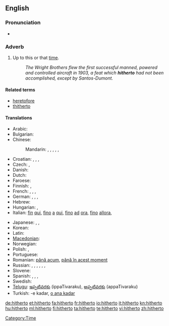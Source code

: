 ==English==

===Pronunciation===
* {{audio|en-us-hitherto.ogg|Audio (US)}}

===Adverb===
{{en-adv|-}}

# {{formal|or|legal}} Up to this or that [[time]]. <!--(used frequently in [[legal]] papers).-->
#: ''The Wright Brothers flew the first successful manned, powered and controlled aircraft in 1903, a feat which '''hitherto''' had not been accomplished, except by Santos-Dumont.''

====Related terms====
* [[heretofore]]
* [[thitherto]]

====Translations====
{{trans-top|up to this time}}
* Arabic: {{t|ar|حتى الآن|tr=Hattaa -l-'aana}}
* Bulgarian: {{t|bg|досега|tr=dosegá}}
* Chinese:
*: Mandarin: {{t|cmn|到目前為止|sc=Hani}}, {{t|cmn|到目前为止|tr=dào mùqián wéizhǐ|sc=Hani}}, {{t|cmn|迄今|tr=qìjīn|sc=Hani}}, {{t|cmn|迄今為止|sc=Hani}}, {{t|cmn|迄今为止|tr=qìjīn wéizhǐ|sc=Hani}}, {{t-|cmn|至今|tr=zhìjīn|sc=Hani}}
* Croatian: {{t+|hr|dosad|alt=dòsad}}, {{t-|hr|dosada|alt=dòsada}}, {{t-|hr|dotad|alt=dòtad}}, {{t|hr|dotada|alt=dòtada}}
* Czech: {{t|cs|doposud}}, {{t|cs|až dosud}}
* Danish: {{t|da|hidtil}}
* Dutch: {{t|nl|tot hiertoe}}
* Faroese: {{t-|fo|higartil|xs=Faroese}}
* Finnish: {{t-|fi|tähän mennessä}}, {{t|fi|siihen mennessä}}
* French: {{t+|fr|jusqu'ici}}, {{t+|fr|jusqu'alors}}, {{t|fr|jusqu'à maintenant}},  {{t|fr|jusqu'à présent}}
* German: {{t|de|bis dahin}}, {{t|de|bis dato}}, {{t+|de|bislang}},  {{t+|de|bisher}}
* Hebrew: {{t|he|עד כה}}
* Hungarian: {{t+|hu|eddig}},  {{t+|hu|addig}}
* Italian: [[fin]] [[qui]], [[fino]] [[a]] [[qui]], [[fino]] [[ad]] [[ora]], [[fino]] [[allora]],  {{t+|it|finora}}
{{trans-mid}}
* Japanese: {{t-|ja|今まで|tr=いままで, ima-made}},  {{t-|ja|これまで|tr=kore-made}},  {{t|ja|これまでのところ|tr=kore-made-no tokoro}}
* Korean: {{t|ko|여태|tr=yeotae|sc=Hang}}
* Latin: {{t+|la|adhuc|alt=adhūc}}
* [[Macedonian]]: {{t|mk|досега|tr=dósega}}
* Norwegian: {{t|no|hittil}}
* Polish: {{t|pl|dotychczas}}, {{t-|pl|dotąd}}
* Portuguese: {{t|pt|até então}}
* Romanian: [[până acum]], [[până în acest moment]]
* Russian: {{t|ru|пока что|tr=poká čto}} {{qualifier|read: poká što}},  {{t|ru|до сих пор|tr=do sih pór}},  {{t+|ru|пока|tr=poká}},  {{t|ru|на данный момент|tr=na dánnyj momént}},  {{t|ru|на настоящий момент|tr=na nastojáščij momént}}, {{t+|ru|доныне|tr=donýne}}, {{t+|ru|прежде|tr=préžde}}
* Slovene: {{t|sl|do zdaj}}
* Spanish: {{t|es|hasta ahora}},  {{t|es|hasta aquí}},  {{t|es|hasta este momento}}, {{t|es|en ese entonces}}
* Swedish: {{t+|sv|hittills}}
* [[Telugu]]: [[ఇప్పటివరకు]] (ippaTivaraku), [[అప్పటివరకు]] (appaTivaraku)
* Turkish: -e kadar, [[o ana kadar]]
{{trans-bottom}}

[[Category:Time]]

[[de:hitherto]]
[[et:hitherto]]
[[fa:hitherto]]
[[fr:hitherto]]
[[io:hitherto]]
[[it:hitherto]]
[[kn:hitherto]]
[[hu:hitherto]]
[[ml:hitherto]]
[[fi:hitherto]]
[[ta:hitherto]]
[[te:hitherto]]
[[vi:hitherto]]
[[zh:hitherto]]